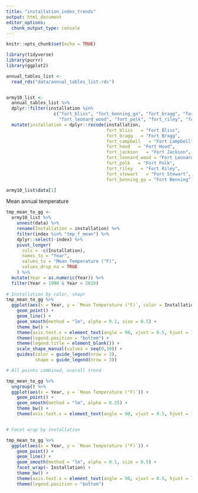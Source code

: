 ```yaml
---
title: "installation_index_trends"
output: html_document
editor_options: 
  chunk_output_type: console
---
```



```r
knitr::opts_chunk$set(echo = TRUE)

library(tidyverse)
library(purrr)
library(ggplot2)
```




```r



annual_tables_list <- 
  read_rds("data/annual_tables_list.rds")


army10_list <-
  annual_tables_list %>% 
  dplyr::filter(installation %in% 
                  c("fort_bliss", "fort_benning_ga", "fort_bragg", "fort_campbell", "fort_hood", "fort_jackson",
                    "fort_leonard_wood", "fort_polk", "fort_riley", "fort_stewart")) %>% 
  mutate(installation = dplyr::recode(installation, 
                                      fort_bliss   = "Fort Bliss",
                                      fort_bragg   = "Fort Bragg",
                                      fort_campbell   = "Fort Campbell",
                                      fort_hood   = "Fort Hood",
                                      fort_jackson   = "Fort Jackson",
                                      fort_leonard_wood = "Fort Leonard Wood",
                                      fort_polk   = "Fort Polk",
                                      fort_riley   = "Fort Riley",
                                      fort_stewart   = "Fort Stewart",
                                      fort_benning_ga = "Fort Benning"))

army10_list$data[1]


```


Mean annual temperature
```r

tmp_mean_to_gg <-
  army10_list %>% 
    unnest(data) %>%
    rename(Installation = installation) %>% 
    filter(index %in% "tmp_f_mean") %>%
    dplyr::select(-index) %>%
    pivot_longer(
      cols = -c(Installation),
      names_to = "Year",
      values_to = "Mean Temperature (°F)",
      values_drop_na = TRUE
    ) %>% 
  mutate(Year = as.numeric(Year)) %>% 
  filter(Year > 1990 & Year < 2019)
 
# Installation by color, shapr
tmp_mean_to_gg %>% 
  ggplot(aes(x = Year, y = `Mean Temperature (°F)`, color = Installation, group = Installation, shape = Installation)) +
    geom_point() +
    geom_line() +
    geom_smooth(method = "lm", alpha = 0.1, size = 0.5) +
    theme_bw() +
    theme(axis.text.x = element_text(angle = 90, vjust = 0.5, hjust = 1)) +
    theme(legend.position = "bottom") +
    theme(legend.title = element_blank()) +
    scale_shape_manual(values = seq(0,10)) +
    guides(color = guide_legend(nrow = 3),
           shape = guide_legend(nrow = 3)) 

# All points combined, overall trend

tmp_mean_to_gg %>%
  ungroup() %>% 
  ggplot(aes(x = Year, y = `Mean Temperature (°F)`)) +
    geom_point() +
    geom_smooth(method = "lm", alpha = 0.25) +
    theme_bw() +
    theme(axis.text.x = element_text(angle = 90, vjust = 0.5, hjust = 1)) 


# Facet wrap by installation

tmp_mean_to_gg %>% 
  ggplot(aes(x = Year, y = `Mean Temperature (°F)`)) +
    geom_point() +
    geom_line() +
    geom_smooth(method = "lm", alpha = 0.1, size = 0.5) +
    facet_wrap(~ Installation) +  
    theme_bw() +
    theme(axis.text.x = element_text(angle = 90, vjust = 0.5, hjust = 1)) +
    theme(legend.position = "bottom") 
    




```

